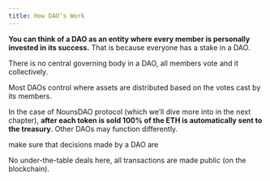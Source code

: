 ```yaml
---
title: How DAO’s Work
---
```


**You can think of a DAO as an entity where every member is personally invested in its success.**
That is because everyone has a stake in a DAO.

There is no central governing body in a DAO, all members vote and <Nutshell children="govern" glossaryEntry="content/glossary/DAO-Governance.mdx" /> it collectively.

Most DAOs control <Nutshell children="treasuries," glossaryEntry="content/glossary/DAO-Treasury.mdx" /> where assets are distributed based on the votes cast by its members.

In the case of NounsDAO protocol (which we’ll dive more into in the next chapter), **after each token is sold 100% of the ETH is automatically sent to the treasury**. Other DAOs may function differently.

<Nutshell children="Smart contracts" glossaryEntry="content/glossary/smart_contract.mdx" /> make sure that decisions made by a DAO are <Nutshell children="trustless." glossaryEntry="content/glossary/trustless.mdx" />&#x20;

No under-the-table deals here, all transactions are made public (on the blockchain).
